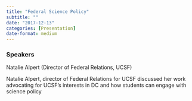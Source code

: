```yaml
---
title: "Federal Science Policy"
subtitle: ""
date: "2017-12-13"
categories: [Presentation]
date-format: medium 
---
```


### Speakers  
Natalie Alpert (Director of Federal Relations, UCSF)

Natalie Alpert, director of Federal Relations for UCSF discussed her work advocating for UCSF’s interests in DC and how students can engage with science policy

